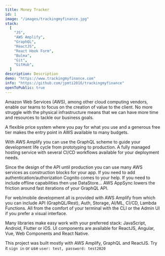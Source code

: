 ```yaml
---
title: Money Tracker
id: 1
image: "/images/trackingmyfinance.jpg"
stack:
  [
    "JS",
    "AWS Amplify",
    "GraphQL",
    "ReactJS",
    "React Hook Form",
    "Bulma",
    "Git",
    "GitHub",
  ]
description: Description
demo: "https://www.trackingmyfinance.com"
info: "https://github.com/jpmti2016/trackingmyfinance"
openToPublic: true
---
```


Amazon Web Services (AWS), among other cloud computing vendors, enable our teams to focus on the creation of value to the client. No more
struggle with the physical infrastructure means that we can have more time and resources to tackle our business goals.

A flexible price system where you pay for what you use and a generous free tier makes the entry point in AWS available to many budgets.

With AWS Amplify you can use the GraphQL scheme to guide your development life cycle from prototyping to production. A fully managed
hosting service with several CI/CD workflows available for your deployment needs.

Since the design of the API until production you can use many AWS services as construction blocks for your app. If you need to add
authentication/authorization Cognito comes to your help. If you need to include offline capabilities then use DataStore... AWS AppSync
lowers the friction around fast iterations of your GraphQL API.

For web/mobile development all is provided with AWS Amplify from which you can include API (GraphQL/Rest), Auth, Storage, AI/ML, CI/CD,
Lambda Functions. All from the comfort of your terminal with the CLI or the Admin UI if you prefer a visual interface.

Many libraries make easy work with your preferred stack: JavaScript, Android, Flutter or iOS. UI components are available for ReactJS,
Angular, Vue, Web Components and React Native.

This project was built mostly with AWS Amplify, GraphQL and ReactJS. Try it `sign in` or use `user: test, password: test2020`
